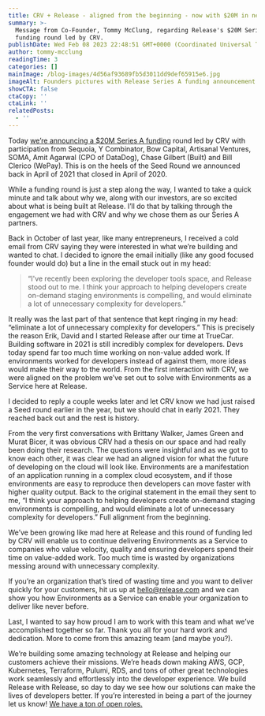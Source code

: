 ```yaml
---
title: CRV + Release - aligned from the beginning - now with $20M in new fuel
summary: >-
  Message from Co-Founder, Tommy McClung, regarding Release's $20M Series A
  funding round led by CRV.
publishDate: Wed Feb 08 2023 22:48:51 GMT+0000 (Coordinated Universal Time)
author: tommy-mcclung
readingTime: 3
categories: []
mainImage: /blog-images/4d56af93689fb5d3011dd9def65915e6.jpg
imageAlt: Founders pictures with Release Series A funding announcement
showCTA: false
ctaCopy: ''
ctaLink: ''
relatedPosts:
  - ''
---
```


Today [we’re announcing a $20M Series A funding](https://releasehub.webflow.io/blog/releasehub-20-million-series-a-led-by-crv) round led by CRV with participation from Sequoia, Y Combinator, Bow Capital, Artisanal Ventures, SOMA, Amit Agarwal (CPO of DataDog), Chase Gilbert (Built) and Bill Clerico (WePay). This is on the heels of the Seed Round we announced back in April of 2021 that closed in April of 2020.

While a funding round is just a step along the way, I wanted to take a quick minute and talk about why we, along with our investors, are so excited about what is being built at Release. I’ll do that by talking through the engagement we had with CRV and why we chose them as our Series A partners.

Back in October of last year, like many entrepreneurs, I received a cold email from CRV saying they were interested in what we’re building and wanted to chat. I decided to ignore the email initially (like any good focused founder would do) but a line in the email stuck out in my head:

> “I've recently been exploring the developer tools space, and Release stood out to me. I think your approach to helping developers create on-demand staging environments is compelling, and would eliminate a lot of unnecessary complexity for developers.”

It really was the last part of that sentence that kept ringing in my head: “eliminate a lot of unnecessary complexity for developers.” This is precisely the reason Erik, David and I started Release after our time at TrueCar. Building software in 2021 is still incredibly complex for developers. Devs today spend far too much time working on non-value added work. If environments worked for developers instead of against them, more ideas would make their way to the world. From the first interaction with CRV, we were aligned on the problem we’ve set out to solve with Environments as a Service here at Release.

I decided to reply a couple weeks later and let CRV know we had just raised a Seed round earlier in the year, but we should chat in early 2021. They reached back out and the rest is history.

From the very first conversations with Brittany Walker, James Green and Murat Bicer, it was obvious CRV had a thesis on our space and had really been doing their research. The questions were insightful and as we got to know each other, it was clear we had an aligned vision for what the future of developing on the cloud will look like. Environments are a manifestation of an application running in a complex cloud ecosystem, and if those environments are easy to reproduce then developers can move faster with higher quality output. Back to the original statement in the email they sent to me, “I think your approach to helping developers create on-demand staging environments is compelling, and would eliminate a lot of unnecessary complexity for developers.” Full alignment from the beginning.

We’ve been growing like mad here at Release and this round of funding led by CRV will enable us to continue delivering Environments as a Service to companies who value velocity, quality and ensuring developers spend their time on value-added work. Too much time is wasted by organizations messing around with unnecessary complexity.

If you’re an organization that’s tired of wasting time and you want to deliver quickly for your customers, hit us up at [hello@release.com](mailto:hello@release.com) and we can show you how Environments as a Service can enable your organization to deliver like never before.

Last, I wanted to say how proud I am to work with this team and what we’ve accomplished together so far. Thank you all for your hard work and dedication. More to come from this amazing team (and maybe you?).

We’re building some amazing technology at Release and helping our customers achieve their missions. We’re heads down making AWS, GCP, Kubernetes, Terraform, Pulumi, RDS, and tons of other great technologies work seamlessly and effortlessly into the developer experience. We build Release with Release, so day to day we see how our solutions can make the lives of developers better. If you’re interested in being a part of the journey let us know! [We have a ton of open roles.](https://releasehub.com/company)
